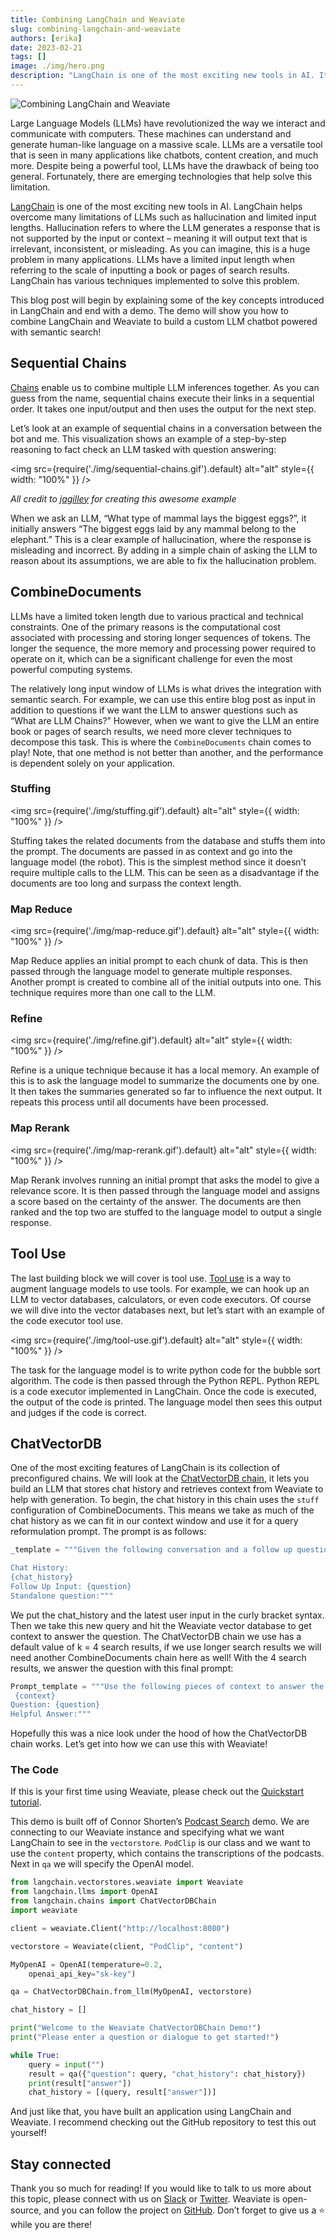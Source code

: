 ```yaml
---
title: Combining LangChain and Weaviate
slug: combining-langchain-and-weaviate
authors: [erika]
date: 2023-02-21
tags: []
image: ./img/hero.png
description: "LangChain is one of the most exciting new tools in AI. It helps overcome many limitations of LLMs, such as hallucination and limited input lengths."
---
```

![Combining LangChain and Weaviate](./img/hero.png)

Large Language Models (LLMs) have revolutionized the way we interact and communicate with computers. These machines can understand and generate human-like language on a massive scale. LLMs are a versatile tool that is seen in many applications like chatbots, content creation, and much more. Despite being a powerful tool, LLMs have the drawback of being too general. Fortunately, there are emerging technologies that help solve this limitation.

<!-- truncate -->

[LangChain](https://langchain.readthedocs.io/en/latest/) is one of the most exciting new tools in AI. LangChain helps overcome many limitations of LLMs such as hallucination and limited input lengths. Hallucination refers to where the LLM generates a response that is not supported by the input or context – meaning it will output text that is irrelevant, inconsistent, or misleading. As you can imagine, this is a huge problem in many applications. LLMs have a limited input length when referring to the scale of inputting a book or pages of search results. LangChain has various techniques implemented to solve this problem.

This blog post will begin by explaining some of the key concepts introduced in LangChain and end with a demo. The demo will show you how to combine LangChain and Weaviate to build a custom LLM chatbot powered with semantic search!

## Sequential Chains
[Chains](https://langchain.readthedocs.io/en/latest/modules/chains/getting_started.html) enable us to combine multiple LLM inferences together. As you can guess from the name, sequential chains execute their links in a sequential order. It takes one input/output and then uses the output for the next step.

Let’s look at an example of sequential chains in a conversation between the bot and me. This visualization shows an example of a step-by-step reasoning to fact check an LLM tasked with question answering:

<img
    src={require('./img/sequential-chains.gif').default}
    alt="alt"
    style={{ width: "100%" }}
/>

<div style = {{textAlign: "center"}}>

*All credit to [jagilley](https://github.com/jagilley/fact-checker) for creating this awesome example*

</div>

When we ask an LLM, “What type of mammal lays the biggest eggs?”, it initially answers “The biggest eggs laid by any mammal belong to the elephant.” This is a clear example of hallucination, where the response is misleading and incorrect. By adding in a simple chain of asking the LLM to reason about its assumptions, we are able to fix the hallucination problem.

## CombineDocuments
LLMs have a limited token length due to various practical and technical constraints. One of the primary reasons is the computational cost associated with processing and storing longer sequences of tokens. The longer the sequence, the more memory and processing power required to operate on it, which can be a significant challenge for even the most powerful computing systems.

The relatively long input window of LLMs is what drives the integration with semantic search. For example, we can use this entire blog post as input in addition to questions if we want the LLM to answer questions such as “What are LLM Chains?” However, when we want to give the LLM an entire book or pages of search results, we need more clever techniques to decompose this task. This is where the `CombineDocuments` chain comes to play! Note, that one method is not better than another, and the performance is dependent solely on your application.

### Stuffing

<img
    src={require('./img/stuffing.gif').default}
    alt="alt"
    style={{ width: "100%" }}
/>

Stuffing takes the related documents from the database and stuffs them into the prompt. The documents are passed in as context and go into the language model (the robot). This is the simplest method since it doesn’t require multiple calls to the LLM. This can be seen as a disadvantage if the documents are too long and surpass the context length.


### Map Reduce

<img
    src={require('./img/map-reduce.gif').default}
    alt="alt"
    style={{ width: "100%" }}
/>

Map Reduce applies an initial prompt to each chunk of data. This is then passed through the language model to generate multiple responses. Another prompt is created to combine all of the initial outputs into one. This technique requires more than one call to the LLM.

### Refine

<img
    src={require('./img/refine.gif').default}
    alt="alt"
    style={{ width: "100%" }}
/>

Refine is a unique technique because it has a local memory. An example of this is to ask the language model to summarize the documents one by one. It then takes the summaries generated so far to influence the next output. It repeats this process until all documents have been processed.

### Map Rerank

<img
    src={require('./img/map-rerank.gif').default}
    alt="alt"
    style={{ width: "100%" }}
/>

Map Rerank involves running an initial prompt that asks the model to give a relevance score. It is then passed through the language model and assigns a score based on the certainty of the answer. The documents are then ranked and the top two are stuffed to the language model to output a single response.

## Tool Use
The last building block we will cover is tool use. [Tool use](https://langchain.readthedocs.io/en/latest/modules/agents/tools.html?highlight=tool%20use) is a way to augment language models to use tools. For example, we can hook up an LLM to vector databases, calculators, or even code executors. Of course we will dive into the vector databases next, but let’s start with an example of the code executor tool use.

<img
    src={require('./img/tool-use.gif').default}
    alt="alt"
    style={{ width: "100%" }}
/>

The task for the language model is to write python code for the bubble sort algorithm. The code is then passed through the Python REPL. Python REPL is a code executor implemented in LangChain. Once the code is executed, the output of the code is printed. The language model then sees this output and judges if the code is correct.

## ChatVectorDB
One of the most exciting features of LangChain is its collection of preconfigured chains. We will look at the [ChatVectorDB chain](https://github.com/hwchase17/langchain/tree/master/langchain/chains/chat_vector_db), it lets you build an LLM that stores chat history and retrieves context from Weaviate to help with generation. To begin, the chat history in this chain uses the `stuff` configuration of CombineDocuments. This means we take as much of the chat history as we can fit in our context window and use it for a query reformulation prompt. The prompt is as follows:

```python
_template = """Given the following conversation and a follow up question, rephrase the follow up question to be a standalone question.

Chat History:
{chat_history}
Follow Up Input: {question}
Standalone question:"""
```

We put the chat_history and the latest user input in the curly bracket syntax. Then we take this new query and hit the Weaviate vector database to get context to answer the question. The ChatVectorDB chain we use has a default value of k = 4 search results, if we use longer search results we will need another CombineDocuments chain here as well! With the 4 search results, we answer the question with this final prompt:

```python
Prompt_template = """Use the following pieces of context to answer the question at the end. If you don't know the answer, just say that you don't know, don't try to make up an answer.
 {context}
Question: {question}
Helpful Answer:"""
```

Hopefully this was a nice look under the hood of how the ChatVectorDB chain works. Let’s get into how we can use this with Weaviate!

### The Code

If this is your first time using Weaviate, please check out the [Quickstart tutorial](/developers/weaviate/quickstart/end-to-end).

This demo is built off of Connor Shorten’s [Podcast Search](https://github.com/weaviate/weaviate-podcast-search) demo. We are connecting to our Weaviate instance and specifying what we want LangChain to see in the `vectorstore`. `PodClip` is our class and we want to use the `content` property, which contains the transcriptions of the podcasts. Next in `qa` we will specify the OpenAI model.

```python
from langchain.vectorstores.weaviate import Weaviate
from langchain.llms import OpenAI
from langchain.chains import ChatVectorDBChain
import weaviate

client = weaviate.Client("http://localhost:8080")

vectorstore = Weaviate(client, "PodClip", "content")

MyOpenAI = OpenAI(temperature=0.2,
    openai_api_key="sk-key")

qa = ChatVectorDBChain.from_llm(MyOpenAI, vectorstore)

chat_history = []

print("Welcome to the Weaviate ChatVectorDBChain Demo!")
print("Please enter a question or dialogue to get started!")

while True:
    query = input("")
    result = qa({"question": query, "chat_history": chat_history})
    print(result["answer"])
    chat_history = [(query, result["answer"])]
```
And just like that, you have built an application using LangChain and Weaviate. I recommend checking out the GitHub repository to test this out yourself!

## Stay connected
Thank you so much for reading! If you would like to talk to us more about this topic, please connect with us on [Slack](https://weaviate.io/slack) or [Twitter](https://twitter.com/weaviate_io).
Weaviate is open-source, and you can follow the project on [GitHub](https://github.com/weaviate/weaviate). Don’t forget to give us a ⭐️ while you are there!
